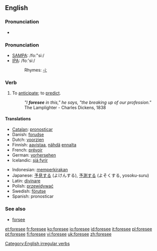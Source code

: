 ==English==

===Pronunciation===
*{{audio|en-us-foresee.ogg|Audio (US)}}

===Pronunciation===
*[[w:SAMPA|SAMPA]]: /fo:"si:/
*[[w:IPA|IPA]]: /foː'siː/
*:Rhymes: [[Rhymes:English:-iː|-iː]]

===Verb===
{{en-verb|foresees|foreseeing|foresaw|foreseen}}

# To [[anticipate]]; to [[predict]].
#:''"I '''foresee''' in this," he says, "the breaking up of our profession."'' The Lamplighter - Charles Dickens, 1838

====Translations====
{{trans-top|to anticipate}}
*[[Catalan]]: [[pronosticar]]
*Danish: [[forudse]]
*Dutch: [[voorzien]]
*Finnish: [[aavistaa]], [[nähdä]] [[ennalta]]
*French: [[prévoir]]
*German: [[vorhersehen]]
*Icelandic: [[sjá fyrir]]
{{trans-mid}}
*Indonesian: [[kira|memperkirakan]]
*Japanese: [[予見]]する (よけんする), [[予測]]する (よそくする, yosoku-suru)
*Latin: [[divinare]]
*Polish: [[przewidywać]]
*Swedish: [[förutse]]
*Spanish: pronosticar
{{trans-bottom}}

===See also===
*[[forsee]]

[[Category:English irregular verbs]]

[[et:foresee]]
[[fr:foresee]]
[[ko:foresee]]
[[io:foresee]]
[[id:foresee]]
[[it:foresee]]
[[pl:foresee]]
[[pt:foresee]]
[[fi:foresee]]
[[vi:foresee]]
[[uk:foresee]]
[[zh:foresee]]